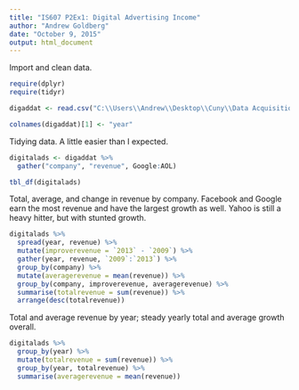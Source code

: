 ---
title: "IS607 P2Ex1: Digital Advertising Income"
author: "Andrew Goldberg"
date: "October 9, 2015"
output: html_document
---


Import and clean data.
```{r}
require(dplyr)
require(tidyr)

digaddat <- read.csv("C:\\Users\\Andrew\\Desktop\\Cuny\\Data Acquisition\\Project 2\\Ex1Advertising\\digadscomp.csv")

colnames(digaddat)[1] <- "year"
```

Tidying data. A little easier than I expected. 
```{r}
digitalads <- digaddat %>%
  gather("company", "revenue", Google:AOL)

tbl_df(digitalads)
```

Total, average, and change in revenue by company. Facebook and Google earn the most revenue and have the largest growth as well. Yahoo is still a heavy hitter, but with stunted growth. 
```{r}
digitalads %>%
  spread(year, revenue) %>%
  mutate(improverevenue = `2013` - `2009`) %>%
  gather(year, revenue, `2009`:`2013`) %>%
  group_by(company) %>%
  mutate(averagerevenue = mean(revenue)) %>%
  group_by(company, improverevenue, averagerevenue) %>%
  summarise(totalrevenue = sum(revenue)) %>%
  arrange(desc(totalrevenue))
```

Total and average revenue by year; steady yearly total and average growth overall.
```{r}
digitalads %>%
  group_by(year) %>%
  mutate(totalrevenue = sum(revenue)) %>%
  group_by(year, totalrevenue) %>%
  summarise(averagerevenue = mean(revenue))
```



